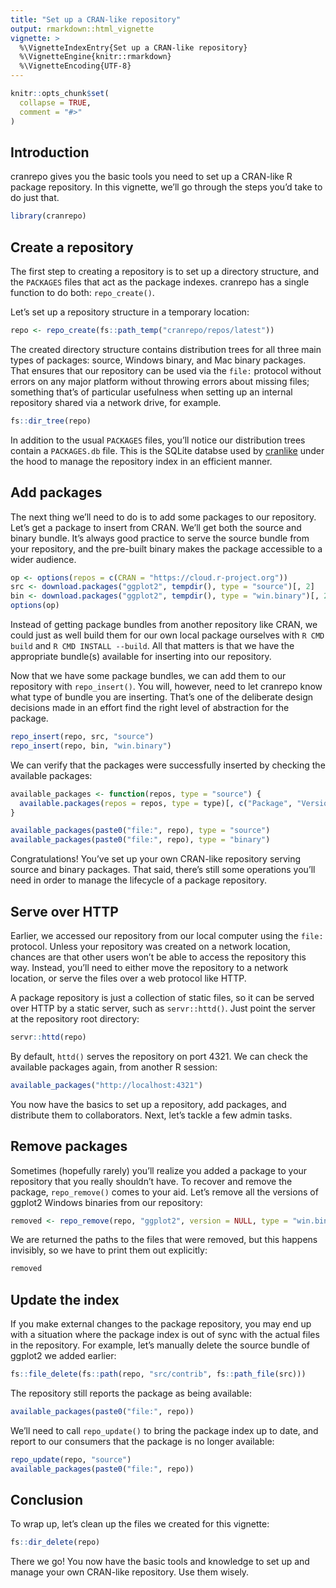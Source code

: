```yaml
---
title: "Set up a CRAN-like repository"
output: rmarkdown::html_vignette
vignette: >
  %\VignetteIndexEntry{Set up a CRAN-like repository}
  %\VignetteEngine{knitr::rmarkdown}
  %\VignetteEncoding{UTF-8}
---
```


```r
knitr::opts_chunk$set(
  collapse = TRUE,
  comment = "#>"
)
```

## Introduction

cranrepo gives you the basic tools you need to set up a CRAN-like R package repository.
In this vignette, we'll go through the steps you'd take to do just that.

```r
library(cranrepo)
```

## Create a repository

The first step to creating a repository is to set up a directory structure,
and the `PACKAGES` files that act as the package indexes. cranrepo has a single
function to do both: `repo_create()`.

Let's set up a repository structure in a temporary location:

```r
repo <- repo_create(fs::path_temp("cranrepo/repos/latest"))
```

The created directory structure contains distribution trees for all three main
types of packages: source, Windows binary, and Mac binary packages. That ensures
that our repository can be used via the `file:` protocol without errors on any
major platform without throwing errors about missing files; something that's of
particular usefulness when setting up an internal repository shared via a
network drive, for example.

```r
fs::dir_tree(repo)
```

In addition to the usual `PACKAGES` files, you'll notice our distribution trees
contain a `PACKAGES.db` file. This is the SQLite databse used by
[cranlike](https://cran.r-project.org/package=cranlike) under the hood
to manage the repository index in an efficient manner.

## Add packages

The next thing we'll need to do is to add some packages to our repository.
Let's get a package to insert from CRAN. We'll get both the source and binary
bundle. It's always good practice to serve the source bundle from your repository,
and the pre-built binary makes the package accessible to a wider audience.

```r
op <- options(repos = c(CRAN = "https://cloud.r-project.org"))
src <- download.packages("ggplot2", tempdir(), type = "source")[, 2]
bin <- download.packages("ggplot2", tempdir(), type = "win.binary")[, 2]
options(op)
```

Instead of getting package bundles from another repository like CRAN, we could
just as well build them for our own local package ourselves with `R CMD build`
and `R CMD INSTALL --build`. All that matters is that we have the appropriate
bundle(s) available for inserting into our repository.

Now that we have some package bundles, we can add them to our repository with
`repo_insert()`. You will, however, need to let cranrepo know what type of
bundle you are inserting. That's one of the deliberate design decisions made
in an effort find the right level of abstraction for the package.

```r
repo_insert(repo, src, "source")
repo_insert(repo, bin, "win.binary")
```

We can verify that the packages were successfully inserted by checking the
available packages:

```r
available_packages <- function(repos, type = "source") {
  available.packages(repos = repos, type = type)[, c("Package", "Version")]
}

available_packages(paste0("file:", repo), type = "source")
available_packages(paste0("file:", repo), type = "binary")
```

Congratulations! You've set up your own CRAN-like repository serving source and
binary packages. That said, there's still some operations you'll need in order
to manage the lifecycle of a package repository.

## Serve over HTTP

Earlier, we accessed our repository from our local computer using the `file:`
protocol. Unless your repository was created on a network location, chances are
that other users won't be able to access the repository this way. Instead, you'll
need to either move the repository to a network location, or serve the files
over a web protocol like HTTP.

A package repository is just a collection of static files, so it can be served
over HTTP by a static server, such as `servr::httd()`. Just point the server at
the repository root directory:

```r
servr::httd(repo)
```

By default, `httd()` serves the repository on port 4321. We can check the available
packages again, from another R session:

```r
available_packages("http://localhost:4321")
```

You now have the basics to set up a repository, add packages, and distribute
them to collaborators. Next, let's tackle a few admin tasks.

## Remove packages

Sometimes (hopefully rarely) you'll realize you added a package to your repository
that you really shouldn't have. To recover and remove the package, `repo_remove()`
comes to your aid. Let's remove all the versions of ggplot2 Windows binaries
from our repository:

```r
removed <- repo_remove(repo, "ggplot2", version = NULL, type = "win.binary")
```

We are returned the paths to the files that were removed, but this happens
invisibly, so we have to print them out explicitly:

```r
removed
```

## Update the index

If you make external changes to the package repository, you may end up with a
situation where the package index is out of sync with the actual files in the
repository. For example, let's manually delete the source bundle of ggplot2 we
added earlier:

```r
fs::file_delete(fs::path(repo, "src/contrib", fs::path_file(src)))
```

The repository still reports the package as being available:

```r
available_packages(paste0("file:", repo))
```

We'll need to call `repo_update()` to bring the package index up to date,
and report to our consumers that the package is no longer available:

```r
repo_update(repo, "source")
available_packages(paste0("file:", repo))
```

## Conclusion

To wrap up, let's clean up the files we created for this vignette:

```r
fs::dir_delete(repo)
```

There we go! You now have the basic tools and knowledge to set up and manage
your own CRAN-like repository. Use them wisely.

